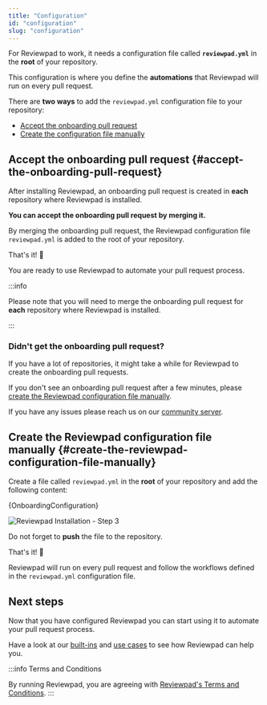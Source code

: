 ```yaml
---
title: "Configuration"
id: "configuration"
slug: "configuration"
---
```



For Reviewpad to work, it needs a configuration file called **`reviewpad.yml`** in the **root** of your repository.

This configuration is where you define the **automations** that Reviewpad will run on every pull request.

There are **two ways** to add the `reviewpad.yml` configuration file to your repository:
- [Accept the onboarding pull request](#accept-the-onboarding-pull-request)
- [Create the configuration file manually](#create-the-reviewpad-configuration-file-manually)

## Accept the onboarding pull request {#accept-the-onboarding-pull-request}

After installing Reviewpad, an onboarding pull request is created in **each** repository where Reviewpad is installed.

**You can accept the onboarding pull request by merging it.**

By merging the onboarding pull request, the Reviewpad configuration file `reviewpad.yml` is added to the root of your repository.

That's it! :tada:

You are ready to use Reviewpad to automate your pull request process.

:::info

Please note that you will need to merge the onboarding pull request for **each** repository where Reviewpad is installed.

:::

### Didn't get the onboarding pull request?

If you have a lot of repositories, it might take a while for Reviewpad to create the onboarding pull requests.

If you don't see an onboarding pull request after a few minutes, please [create the Reviewpad configuration file manually](#create-the-reviewpad-configuration-file-manually).

If you have any issues please reach us on our [community server](https://reviewpad.com/discord).

## Create the Reviewpad configuration file manually {#create-the-reviewpad-configuration-file-manually}

Create a file called `reviewpad.yml` in the **root** of your repository and add the following content:

<CodeBlock language="yml" title="reviewpad.yml">{OnboardingConfiguration}</CodeBlock>

![Reviewpad Installation - Step 3](/img/installation/step3.gif)

Do not forget to **push** the file to the repository.

That's it! :tada:

Reviewpad will run on every pull request and follow the workflows defined in the `reviewpad.yml` configuration file.

## Next steps

Now that you have configured Reviewpad you can start using it to automate your pull request process.

Have a look at our [built-ins](/guides/built-ins) and [use cases](/use-cases) to see how Reviewpad can help you.

:::info Terms and Conditions

By running Reviewpad, you are agreeing with [Reviewpad's Terms and Conditions](https://reviewpad.com/terms-and-conditions/).
:::
